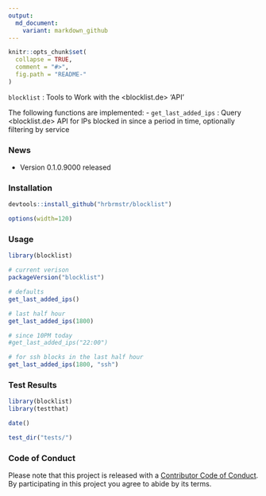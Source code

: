 ```yaml
---
output:
  md_document:
    variant: markdown_github
---
```


<!-- README.md is generated from README.Rmd. Please edit that file -->

```r
knitr::opts_chunk$set(
  collapse = TRUE,
  comment = "#>",
  fig.path = "README-"
)
```

<!-- [![Build Status](https://travis-ci.org/hrbrmstr/blocklist.svg)](https://travis-ci.org/hrbrmstr/blocklist) 
![Project Status: Concept - Minimal or no implementation has been done yet.](http://www.repostatus.org/badges/0.1.0/concept.svg)](http://www.repostatus.org/#concept)
[![CRAN_Status_Badge](http://www.r-pkg.org/badges/version/blocklist)](http://cran.r-project.org/web/packages/blocklist) 
![downloads](http://cranlogs.r-pkg.org/badges/grand-total/blocklist) -->

`blocklist` : Tools to Work with the <blocklist.de> 'API'

The following functions are implemented:
- `get_last_added_ips` : Query <blocklist.de> API for IPs blocked in since a period in time, optionally filtering by service

### News

- Version 0.1.0.9000 released

### Installation

```r
devtools::install_github("hrbrmstr/blocklist")
```

```r
options(width=120)
```

### Usage

```r
library(blocklist)

# current verison
packageVersion("blocklist")

# defaults
get_last_added_ips()

# last half hour
get_last_added_ips(1800)

# since 10PM today
#get_last_added_ips("22:00")

# for ssh blocks in the last half hour
get_last_added_ips(1800, "ssh")
```

### Test Results

```r
library(blocklist)
library(testthat)

date()

test_dir("tests/")
```

### Code of Conduct

Please note that this project is released with a [Contributor Code of Conduct](CONDUCT.md). 
By participating in this project you agree to abide by its terms.
